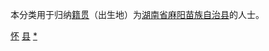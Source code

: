 {{Catnav|頁面分類|各種主題的頁面分類|依中国各省来作的分类|各地中国人|湖南人|怀化人}}
{{Catnav|頁面分類|人物|各國人物|中国人|各地中国人|湖南人|怀化人}}

本分类用于归纳[[籍贯|籍贯]]（出生地）为[[湖南省|湖南省]][[麻阳苗族自治县|麻阳苗族自治县]]的人士。

[[Category:湖南省各县市区人物|怀]]
[[Category:怀化人|县]]
[[Category:麻阳苗族自治县|*]]